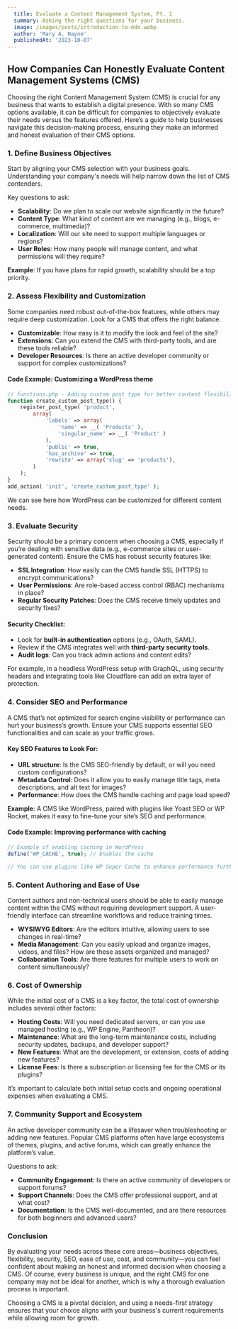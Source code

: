 ```yaml
---
  title: Evaluate a Content Management System, Pt. 1
  summary: Asking the right questions for your business.
  image: /images/posts/introduction-to-mdx.webp
  author: 'Mary A. Hayne'
  publishedAt: '2023-10-07'
---
```


## How Companies Can Honestly Evaluate Content Management Systems (CMS)

Choosing the right Content Management System (CMS) is crucial for any business
that wants to establish a digital presence. With so many CMS options available,
it can be difficult for companies to objectively evaluate their needs versus the
features offered. Here’s a guide to help businesses navigate this
decision-making process, ensuring they make an informed and honest evaluation of
their CMS options.

### 1. **Define Business Objectives**

Start by aligning your CMS selection with your business goals. Understanding
your company's needs will help narrow down the list of CMS contenders.

Key questions to ask:

- **Scalability**: Do we plan to scale our website significantly in the future?
- **Content Type**: What kind of content are we managing (e.g., blogs,
  e-commerce, multimedia)?
- **Localization**: Will our site need to support multiple languages or regions?
- **User Roles**: How many people will manage content, and what permissions will
  they require?

**Example**: If you have plans for rapid growth, scalability should be a top
priority.

### 2. **Assess Flexibility and Customization**

Some companies need robust out-of-the-box features, while others may require
deep customization. Look for a CMS that offers the right balance.

- **Customizable**: How easy is it to modify the look and feel of the site?
- **Extensions**: Can you extend the CMS with third-party tools, and are these
  tools reliable?
- **Developer Resources**: Is there an active developer community or support for
  complex customizations?

#### Code Example: Customizing a WordPress theme

```php
// functions.php - Adding custom post type for better content flexibility
function create_custom_post_type() {
    register_post_type( 'product',
        array(
            'labels' => array(
                'name' => __( 'Products' ),
                'singular_name' => __( 'Product' )
            ),
            'public' => true,
            'has_archive' => true,
            'rewrite' => array('slug' => 'products'),
        )
    );
}
add_action( 'init', 'create_custom_post_type' );
```

We can see here how WordPress can be customized for different content needs.

### 3. **Evaluate Security**

Security should be a primary concern when choosing a CMS, especially if you’re
dealing with sensitive data (e.g., e-commerce sites or user-generated content).
Ensure the CMS has robust security features like:

- **SSL Integration**: How easily can the CMS handle SSL (HTTPS) to encrypt
  communications?
- **User Permissions**: Are role-based access control (RBAC) mechanisms in
  place?
- **Regular Security Patches**: Does the CMS receive timely updates and security
  fixes?

#### Security Checklist:

- Look for **built-in authentication** options (e.g., OAuth, SAML).
- Review if the CMS integrates well with **third-party security tools**.
- **Audit logs**: Can you track admin actions and content edits?

For example, in a headless WordPress setup with GraphQL, using security headers
and integrating tools like Cloudflare can add an extra layer of protection.

### 4. **Consider SEO and Performance**

A CMS that’s not optimized for search engine visibility or performance can hurt
your business’s growth. Ensure your CMS supports essential SEO functionalities
and can scale as your traffic grows.

#### Key SEO Features to Look For:

- **URL structure**: Is the CMS SEO-friendly by default, or will you need custom
  configurations?
- **Metadata Control**: Does it allow you to easily manage title tags, meta
  descriptions, and alt text for images?
- **Performance**: How does the CMS handle caching and page load speed?

**Example**: A CMS like WordPress, paired with plugins like Yoast SEO or WP
Rocket, makes it easy to fine-tune your site’s SEO and performance.

#### Code Example: Improving performance with caching

```php
// Example of enabling caching in WordPress
define('WP_CACHE', true); // Enables the cache

// You can use plugins like WP Super Cache to enhance performance further.
```

### 5. **Content Authoring and Ease of Use**

Content authors and non-technical users should be able to easily manage content
within the CMS without requiring development support. A user-friendly interface
can streamline workflows and reduce training times.

- **WYSIWYG Editors**: Are the editors intuitive, allowing users to see changes
  in real-time?
- **Media Management**: Can you easily upload and organize images, videos, and
  files? How are these assets organized and managed?
- **Collaboration Tools**: Are there features for multiple users to work on
  content simultaneously?

### 6. **Cost of Ownership**

While the initial cost of a CMS is a key factor, the total cost of ownership
includes several other factors:

- **Hosting Costs**: Will you need dedicated servers, or can you use managed
  hosting (e.g., WP Engine, Pantheon)?
- **Maintenance**: What are the long-term maintenance costs, including security
  updates, backups, and developer support?
- **New Features**: What are the development, or extension, costs of adding new
  features?
- **License Fees**: Is there a subscription or licensing fee for the CMS or its
  plugins?

It’s important to calculate both initial setup costs and ongoing operational
expenses when evaluating a CMS.

### 7. **Community Support and Ecosystem**

An active developer community can be a lifesaver when troubleshooting or adding
new features. Popular CMS platforms often have large ecosystems of themes,
plugins, and active forums, which can greatly enhance the platform’s value.

Questions to ask:

- **Community Engagement**: Is there an active community of developers or
  support forums?
- **Support Channels**: Does the CMS offer professional support, and at what
  cost?
- **Documentation**: Is the CMS well-documented, and are there resources for
  both beginners and advanced users?

### Conclusion

By evaluating your needs across these core areas—business objectives,
flexibility, security, SEO, ease of use, cost, and community—you can feel
confident about making an honest and informed decision when choosing a CMS. Of
course, every business is unique, and the right CMS for one company may not be
ideal for another, which is why a thorough evaluation process is important.

Choosing a CMS is a pivotal decision, and using a needs-first strategy ensures
that your choice aligns with your business's current requirements while allowing
room for growth.
